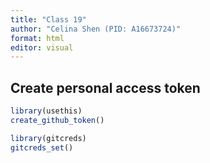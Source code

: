 ```yaml
---
title: "Class 19"
author: "Celina Shen (PID: A16673724)"
format: html
editor: visual
---
```


## Create personal access token

```r
library(usethis)
create_github_token()
```

```r
library(gitcreds)
gitcreds_set()
```









